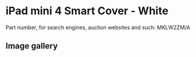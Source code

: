 
# iPad mini 4 Smart Cover - White

Part number, for search engines, auction websites and such: MKLW2ZM/A

## Image gallery

<div style={{ width: '100%', maxWidth: '768px' }}>
<GalleryComponent
    images={[
      {
        original: "/everysource/MKLW2.webp",
        thumbnail: "/everypreview/MKLW2.webp",
      },
      {
        original: "/everysource/MKLW2_AV1_GOLD.webp",
        thumbnail: "/everypreview/MKLW2_AV1_GOLD.webp",
      },
      {
        original: "/everysource/MKLW2_AV1_SILVER.webp",
        thumbnail: "/everypreview/MKLW2_AV1_SILVER.webp",
      },
      {
        original: "/everysource/MKLW2_AV1_SPACE_GRAY.webp",
        thumbnail: "/everypreview/MKLW2_AV1_SPACE_GRAY.webp",
      },
      {
        original: "/everysource/MKLW2_AV2.webp",
        thumbnail: "/everypreview/MKLW2_AV2.webp",
      },
      {
        original: "/everysource/MKLW2_AV3.webp",
        thumbnail: "/everypreview/MKLW2_AV3.webp",
      }
    ]}
  />
</div>